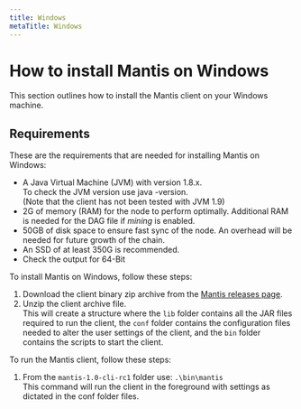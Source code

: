 ```yaml
---
title: Windows
metaTitle: Windows
---
```


# How to install Mantis on Windows

This section outlines how to install the Mantis client on your Windows machine.

## Requirements
These are the requirements that are needed for installing Mantis on Windows:
* A Java Virtual Machine (JVM) with version 1.8.x. <br/>
      To check the JVM version use java -version.<br/>
      (Note that the client has not been tested with JVM 1.9)
* 2G of memory (RAM) for the node to perform optimally.  Additional RAM is needed for the DAG file if *mining* is enabled.
* 50GB of disk space to ensure fast sync of the node. An overhead will be needed for future growth of the chain.
* An SSD of at least 350G is recommended.
* Check the output for 64-Bit

To install Mantis on Windows, follow these steps:
1. Download the client binary zip archive from the [Mantis releases page](https://github.com/input-output-hk/mantis/releases).
2. Unzip the client archive file. <br/>
   This will create a structure where the `lib` folder contains all the JAR files required to run the client, the `conf` folder contains the configuration files needed to alter the    user settings of the client, and the `bin` folder contains the scripts to start the client.

To run the Mantis client, follow these steps:
1. From the `mantis-1.0-cli-rc1` folder use:
  `.\bin\mantis`<br/>
  This command will run the client in the foreground with settings as dictated in the conf folder files.
